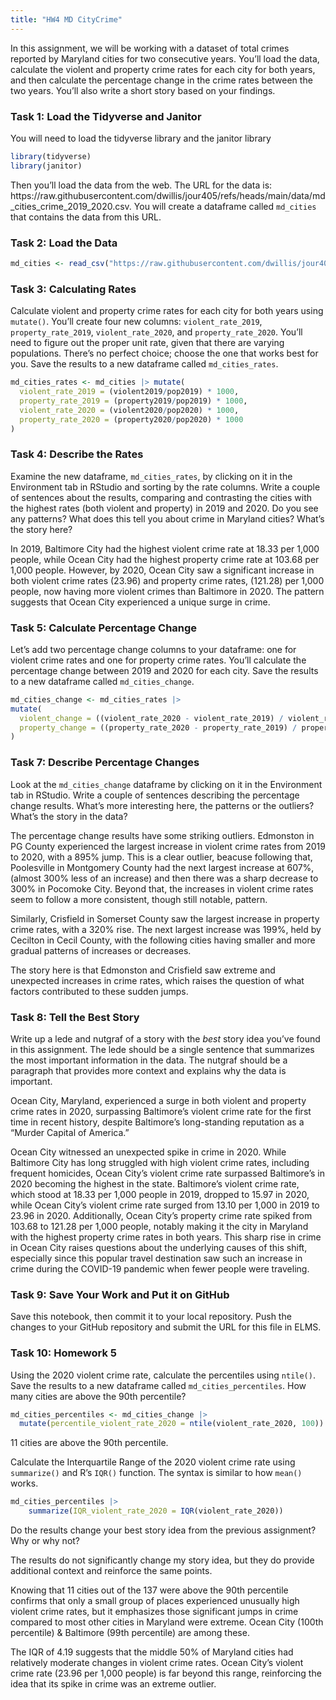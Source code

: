 ```yaml
---
title: "HW4 MD CityCrime"
---
```


In this assignment, we will be working with a dataset of total crimes reported by Maryland cities for two consecutive years. You'll load the data, calculate the violent and property crime rates for each city for both years, and then calculate the percentage change in the crime rates between the two years. You'll also write a short story based on your findings.

### Task 1: Load the Tidyverse and Janitor

You will need to load the tidyverse library and the janitor library

```r
library(tidyverse)
library(janitor)
```

Then you'll load the data from the web. The URL for the data is: https://raw.githubusercontent.com/dwillis/jour405/refs/heads/main/data/md_cities_crime_2019_2020.csv. You will create a dataframe called `md_cities` that contains the data from this URL.

### Task 2: Load the Data

```r
md_cities <- read_csv("https://raw.githubusercontent.com/dwillis/jour405/refs/heads/main/data/md_cities_crime_2019_2020.csv")
```

### Task 3: Calculating Rates

Calculate violent and property crime rates for each city for both years using `mutate()`. You'll create four new columns: `violent_rate_2019`, `property_rate_2019`, `violent_rate_2020`, and `property_rate_2020`. You'll need to figure out the proper unit rate, given that there are varying populations. There's no perfect choice; choose the one that works best for you. Save the results to a new dataframe called `md_cities_rates`.

```r
md_cities_rates <- md_cities |> mutate(
  violent_rate_2019 = (violent2019/pop2019) * 1000,
  property_rate_2019 = (property2019/pop2019) * 1000,
  violent_rate_2020 = (violent2020/pop2020) * 1000,
  property_rate_2020 = (property2020/pop2020) * 1000
) 
```

### Task 4: Describe the Rates

Examine the new dataframe, `md_cities_rates`, by clicking on it in the Environment tab in RStudio and sorting by the rate columns. Write a couple of sentences about the results, comparing and contrasting the cities with the highest rates (both violent and property) in 2019 and 2020. Do you see any patterns? What does this tell you about crime in Maryland cities? What's the story here?

In 2019, Baltimore City had the highest violent crime rate at 18.33 per 1,000 people, while Ocean City had the highest property crime rate at 103.68 per 1,000 people. However, by 2020, Ocean City saw a significant increase in both violent crime rates (23.96) and property crime rates, (121.28) per 1,000 people, now having more violent crimes than Baltimore in 2020. The pattern suggests that Ocean City experienced a unique surge in crime.


### Task 5: Calculate Percentage Change

Let's add two percentage change columns to your dataframe: one for violent crime rates and one for property crime rates. You'll calculate the percentage change between 2019 and 2020 for each city. Save the results to a new dataframe called `md_cities_change`.

```r
md_cities_change <- md_cities_rates |> 
mutate(
  violent_change = ((violent_rate_2020 - violent_rate_2019) / violent_rate_2019) * 100,
  property_change = ((property_rate_2020 - property_rate_2019) / property_rate_2019) * 100
)
```

### Task 7: Describe Percentage Changes

Look at the `md_cities_change` dataframe by clicking on it in the Environment tab in RStudio. Write a couple of sentences describing the percentage change results. What's more interesting here, the patterns or the outliers? What's the story in the data?

The percentage change results have some striking outliers. Edmonston in PG County experienced the largest increase in violent crime rates from 2019 to 2020, with a 895% jump. This is a clear outlier, beacuse following that, Poolesville in Montgomery County had the next largest increase at 607%, (almost 300% less of an increase) and then there was a sharp decrease to 300% in Pocomoke City. Beyond that, the increases in violent crime rates seem to follow a more consistent, though still notable, pattern.

Similarly, Crisfield in Somerset County saw the largest increase in property crime rates, with a 320% rise. The next largest increase was 199%, held by Cecilton in Cecil County, with the following cities having smaller and more gradual patterns of increases or decreases.

The story here is that Edmonston and Crisfield saw extreme and unexpected increases in crime rates, which raises the question of what factors contributed to these sudden jumps.

### Task 8: Tell the Best Story

Write up a lede and nutgraf of a story with the _best_ story idea you've found in this assignment. The lede should be a single sentence that summarizes the most important information in the data. The nutgraf should be a paragraph that provides more context and explains why the data is important.

Ocean City, Maryland, experienced a surge in both violent and property crime rates in 2020, surpassing Baltimore's violent crime rate for the first time in recent history, despite Baltimore's long-standing reputation as a "Murder Capital of America."

Ocean City witnessed an unexpected spike in crime in 2020. While Baltimore City has long struggled with high violent crime rates, including frequent homicides, Ocean City’s violent crime rate surpassed Baltimore’s in 2020 becoming the highest in the state. Baltimore's violent crime rate, which stood at 18.33 per 1,000 people in 2019, dropped to 15.97 in 2020, while Ocean City’s violent crime rate surged from 13.10 per 1,000 in 2019 to 23.96 in 2020. Additionally, Ocean City’s property crime rate spiked from 103.68 to 121.28 per 1,000 people, notably making it the city in Maryland with the highest property crime rates in both years. This sharp rise in crime in Ocean City raises questions about the underlying causes of this shift, especially since this popular travel destination saw such an increase in crime during the COVID-19 pandemic when fewer people were traveling.

### Task 9: Save Your Work and Put it on GitHub

Save this notebook, then commit it to your local repository. Push the changes to your GitHub repository and submit the URL for this file in ELMS.

### Task 10: Homework 5

Using the 2020 violent crime rate, calculate the percentiles using `ntile()`. Save the results to a new dataframe called `md_cities_percentiles`. How many cities are above the 90th percentile?

```r
md_cities_percentiles <- md_cities_change |>
  mutate(percentile_violent_rate_2020 = ntile(violent_rate_2020, 100))
```
11 cities are above the 90th percentile.

Calculate the Interquartile Range of the 2020 violent crime rate using `summarize()` and R's `IQR()` function. The syntax is similar to how `mean()` works.

```r
md_cities_percentiles |> 
    summarize(IQR_violent_rate_2020 = IQR(violent_rate_2020))
```

Do the results change your best story idea from the previous assignment? Why or why not?

The results do not significantly change my story idea, but they do provide additional context and reinforce the same points. 

Knowing that 11 cities out of the 137 were above the 90th percentile confirms that only a small group of places experienced unusually high violent crime rates, but it emphasizes those significant jumps in crime compared to most other cities in Maryland were extreme. Ocean City (100th percentile) & Baltimore (99th percentile) are among these.

The IQR of 4.19 suggests that the middle 50% of Maryland cities had relatively moderate changes in violent crime rates. Ocean City's violent crime rate (23.96 per 1,000 people) is far beyond this range, reinforcing the idea that its spike in crime was an extreme outlier.
